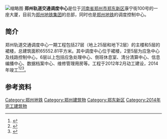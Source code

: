 [[File:20190521_Office_building_of_Zhengzhou_Metro_Group.jpg|缩略图]]
'''郑州轨道交通调度中心'''是位于[[河南省|河南省]][[郑州市|郑州市]][[郑东新区|郑东新区]]康宁街100号的一座大厦，目前为[[郑州地铁集团|郑州地铁集团]]的总部，同时也是[[郑州地铁|郑州地铁]]的调度控制中心。

== 简介 ==
郑州轨道交通调度中心一期工程包括27层（地上25层和地下2层）的主楼和5层的裙楼，总建筑面积65552.81平方米。其中调度中心位于裙楼，2至5层为应急中心及线路控制中心，6层以上包括应急处理中心、倒班休息室、清分清算中心、信息编播中心、数据档案中心、维修管理用房等。工程于2012年2月动工建设，2014年竣工<ref>{{cite news |title=郑州市轨道交通调度中心工程奠基仪式隆重举行 |url=http://hnyjjt.cn/qiyexinwen/1620.jhtml |accessdate=2020-09-21 |date=2012-02-27}}</ref><ref>{{cite news |title=郑州轨道交通调度中心开建 一期工程明年底竣工 |url=https://henan.qq.com/a/20120224/000227.htm |accessdate=2020-09-21 |date=2012-02-24}}</ref><ref>{{cite news |title=探访郑州地铁“司令部” 空调冷不冷都清楚 |url=https://henan.qq.com/a/20130917/002389.htm |accessdate=2020-09-21 |date=2013-09-17}}</ref>。

== 参考资料 ==
{{reflist}}

[[Category:郑州地铁|Category:郑州地铁]]
[[Category:郑州建筑物|Category:郑州建筑物]]
[[Category:郑东新区|Category:郑东新区]]
[[Category:2014年完工建筑物|Category:2014年完工建筑物]]